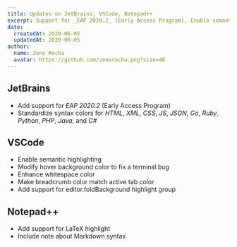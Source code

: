 ```yaml
---
title: Updates on JetBrains, VSCode, Notepad++
excerpt: Support for _EAP 2020.2_ (Early Access Program), Enable semantic highlighting and Add support for LaTeX highlight
date:
  createdAt: 2020-06-05
  updatedAt: 2020-06-05
author:
  name: Zeno Rocha
  avatar: https://github.com/zenorocha.png?size=48
---
```


## JetBrains

- Add support for _EAP 2020.2_ (Early Access Program)
- Standardize syntax colors for _HTML_, _XML_, _CSS_, _JS_, _JSON_, _Go_, _Ruby_, _Python_, _PHP_, _Java_, and _C#_

## VSCode

- Enable semantic highlighting
- Modify hover background color to fix a terminal bug
- Enhance whitespace color
- Make breadcrumb color match active tab color
- Add support for editor.foldBackground highlight group

## Notepad++

- Add support for LaTeX highlight
- Include note about Markdown syntax
